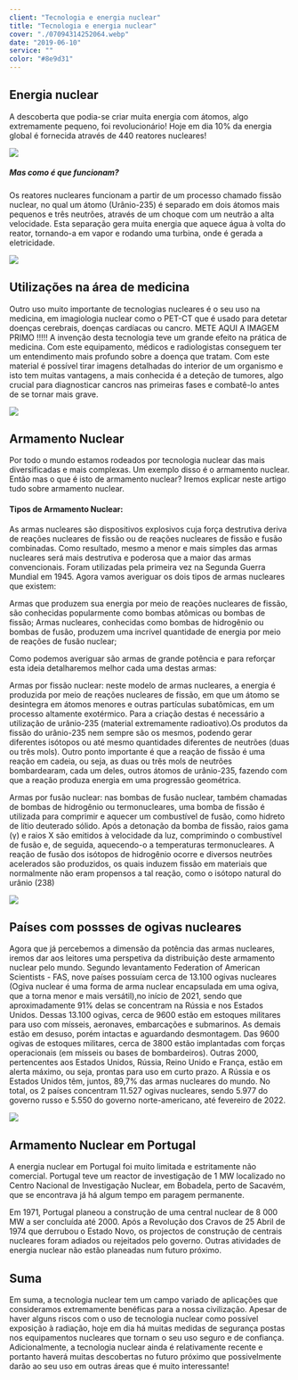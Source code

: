 ```yaml
---                                                                                                                                         
client: "Tecnologia e energia nuclear"
title: "Tecnologia e energia nuclear"
cover: "./07094314252064.webp"
date: "2019-06-10"
service: ""
color: "#8e9d31"
---
```


## Energia nuclear

A descoberta que podia-se criar muita energia com átomos, algo extremamente pequeno, foi revolucionário! Hoje em dia 10% da energia global é fornecida através de 440 reatores nucleares!

![](./image3.jpg)
##### Mas como é que funcionam?
Os reatores nucleares funcionam a partir de um processo chamado fissão nuclear, no qual um átomo (Urânio-235) é separado em dois átomos mais pequenos e três neutrões, através de um choque com um neutrão a alta velocidade. Esta separação gera muita energia que aquece água à volta do reator, tornando-a em vapor e rodando uma turbina, onde é gerada a eletricidade.

![](./yellow-thermonuclear-weapon-criticality-accident-nuclear-fission-chain-reaction.jpg)



## Utilizações na área de medicina

Outro uso muito importante de tecnologias nucleares é o seu uso na medicina, em imagiologia nuclear como o PET-CT que é usado para detetar doenças cerebrais, doenças cardíacas ou cancro.
METE AQUI A IMAGEM PRIMO !!!!!
A invenção desta tecnologia teve um grande efeito na prática de medicina. Com este equipamento, médicos e radiologistas conseguem ter um entendimento mais profundo sobre a doença que tratam. Com este material é possível tirar imagens detalhadas do interior de um organismo e isto tem muitas vantagens, a mais conhecida é a deteção de tumores, algo crucial para diagnosticar cancros nas primeiras fases e combatê-lo antes de se tornar mais grave.


![](./image6.jpg)

## Armamento Nuclear 

Por todo o mundo estamos rodeados por tecnologia nuclear das mais diversificadas e mais complexas. Um exemplo disso é o armamento nuclear. Então mas o que é isto de armamento nuclear? Iremos explicar neste artigo tudo sobre armamento nuclear.

#### Tipos de Armamento Nuclear:

As armas nucleares são dispositivos explosivos cuja força destrutiva deriva de reações nucleares de fissão ou de reações nucleares de fissão e fusão combinadas. Como resultado, mesmo a menor e mais simples das armas nucleares será mais destrutiva e poderosa que a maior das armas convencionais. Foram utilizadas pela primeira vez na Segunda Guerra Mundial em 1945. Agora vamos averiguar os dois tipos de armas nucleares que existem:

Armas que produzem sua energia por meio de reações nucleares de fissão, são conhecidas popularmente como bombas atômicas ou bombas de fissão;
Armas nucleares, conhecidas como bombas de hidrogênio ou bombas de fusão, produzem uma incrível quantidade de energia por meio de reações de fusão nuclear;

Como podemos averiguar são armas de grande potência e para reforçar esta ideia detalharemos melhor cada uma destas armas:

Armas por fissão nuclear: neste modelo de armas nucleares, a energia é produzida por meio de reações nucleares de fissão, em que um átomo se desintegra em átomos menores e outras partículas subatômicas, em um processo altamente exotérmico. Para a criação destas é necessário a utilização de urânio-235 (material extremamente radioativo).Os produtos da fissão do urânio-235 nem sempre são os mesmos, podendo gerar diferentes isótopos ou até mesmo quantidades diferentes de neutrões (duas ou três mols). Outro ponto importante é que a reação de fissão é uma reação em cadeia, ou seja, as duas ou três mols de neutrões bombardearam, cada um deles, outros átomos de urânio-235, fazendo com que a reação produza energia em uma progressão geométrica. 

Armas por fusão nuclear: nas bombas de fusão nuclear, também chamadas de bombas de hidrogênio ou termonucleares, uma bomba de fissão é utilizada para comprimir e aquecer um combustível de fusão, como hidreto de lítio deuterado sólido. Após a detonação da bomba de fissão, raios gama (γ) e raios X são emitidos à velocidade da luz, comprimindo o combustível de fusão e, de seguida, aquecendo-o a temperaturas termonucleares. A reação de fusão dos isótopos de hidrogênio ocorre e diversos neutrões acelerados são produzidos, os quais induzem fissão em materiais que normalmente não eram propensos a tal reação, como o isótopo natural do urânio (238)

![](./image5.png)

## Países com possses de ogivas nucleares
 Agora que já percebemos a dimensão da potência das armas nucleares, iremos dar aos leitores uma perspetiva da distribuição deste armamento nuclear pelo mundo. Segundo levantamento Federation of American Scientists - FAS, nove países possuíam cerca de 13.100 ogivas nucleares (Ogiva nuclear é uma forma de arma nuclear encapsulada em uma ogiva, que a torna menor e mais versátil),no início de 2021, sendo que aproximadamente 91% delas se concentram na Rússia e nos Estados Unidos. Dessas 13.100 ogivas, cerca de 9600 estão em estoques militares para uso com mísseis, aeronaves, embarcações e submarinos. As demais estão em desuso, porém intactas e aguardando desmontagem. Das 9600 ogivas de estoques militares, cerca de 3800 estão implantadas com forças operacionais (em mísseis ou bases de bombardeiros). Outras 2000, pertencentes aos Estados Unidos, Rússia, Reino Unido e França, estão em alerta máximo, ou seja, prontas para uso em curto prazo.
A Rússia e os Estados Unidos têm, juntos, 89,7% das armas nucleares do mundo. No total, os 2 países concentram 11.527 ogivas nucleares, sendo 5.977 do governo russo e 5.550 do governo norte-americano, até fevereiro de 2022.

![](./image8.png)


## Armamento Nuclear em Portugal
A energia nuclear em Portugal foi muito limitada e estritamente não comercial. Portugal teve um reactor de investigação de 1 MW localizado no Centro Nacional de Investigação Nuclear, em Bobadela, perto de Sacavém, que se encontrava já há algum tempo em paragem permanente.
 
Em 1971, Portugal planeou a construção de uma central nuclear de 8 000 MW a ser concluída até 2000. Após a Revolução dos Cravos de 25 Abril de 1974 que derrubou o Estado Novo, os projectos de construção de centrais nucleares foram adiados ou rejeitados pelo governo. Outras atividades de energia nuclear não estão planeadas num futuro próximo.




## Suma
Em suma, a tecnologia nuclear tem um campo variado de aplicações que consideramos extremamente benéficas para a nossa civilização. Apesar de haver alguns riscos com o uso de tecnologia nuclear como possível exposição à radiação, hoje em dia há muitas medidas de segurança postas nos equipamentos nucleares que tornam o seu uso seguro e de confiança. Adicionalmente, a tecnologia nuclear ainda é relativamente recente e portanto haverá muitas descobertas no futuro próximo que possivelmente darão ao seu uso em outras áreas que é muito interessante!

